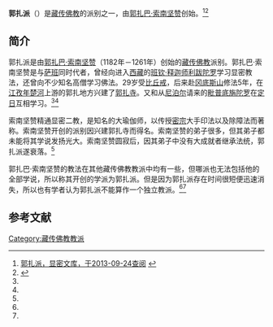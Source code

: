 {{藏传佛教}}
'''郭扎派'''（{{bo|z=|w=ko brag pa}}）是[[藏传佛教|藏传佛教]]的派别之一，由[[郭扎巴·索南坚赞|郭扎巴·索南坚赞]]创始。<ref name=xmwk>[http://read.goodweb.cn/news/news_view.asp?newsid=81366 郭扎派，显密文库，于2013-09-24查阅] {{webarchive|url=https://web.archive.org/web/20130928013055/http://read.goodweb.cn/news/news_view.asp?newsid=81366 |date=2013-09-28 }}</ref><ref name=zgxzxxzx>{{Cite web |url=http://www.tibet.cn/info/religion/200411/t20041125_1583.htm |title=希解、觉域、郭扎、夏鲁等教派，中国西藏信息中心，2004-11-25 |accessdate=2013-09-24 |archive-date=2013-09-27 |archive-url=https://web.archive.org/web/20130927133632/http://www.tibet.cn/info/religion/200411/t20041125_1583.htm |dead-url=no }}</ref>

==简介==
郭扎派是由[[郭扎巴·索南坚赞|郭扎巴·索南坚赞]]（1182年－1261年）创始的[[藏传佛教|藏传佛教]]派别。郭扎巴·索南坚赞是与[[萨班·贡噶坚赞|萨班]]同时代者，曾经向进入[[西藏|西藏]]的[[释迦师利|班钦·释迦师利跋陀罗]]学习显密教法，还曾向不少知名高僧学习佛法。29岁受[[比丘戒|比丘戒]]，后来赴[[冈底斯山|冈底斯山]]修法5年，在[[江孜|江孜]][[年楚河|年楚河]]上游的郭扎地方兴建了[[郭扎寺|郭扎寺]]。又和从[[尼泊尔|尼泊尔]]请来的[[毗普底旃陀罗|毗普底旃陀罗]]在[[定日县|定日]]互相学习。<ref name=xmwk/><ref name=zgxzxxzx/>

索南坚赞精通显密二教，是知名的大瑜伽师，以传授[[密宗|密宗]]大手印法以及除障法而著称。索南坚赞开创的派别因兴建郭扎寺而得名。索南坚赞的弟子很多，但其弟子都未能将其学说发扬光大。索南坚赞圆寂后，因其弟子中没有大成就者继承法统，郭扎派遂衰落。<ref name=xmwk/>

郭扎巴·索南坚赞的教法在其他藏传佛教教派中均有一些，但哪派也无法包括他的全部学说，所以称其开创的学派为郭扎派。但是因为郭扎派存在时间很短便迅速消失，所以也有学者认为郭扎派不能算作一个独立教派。<ref name=xmwk/><ref name=zgxzxxzx/>

==参考文献==
{{reflist}}

{{金刚乘佛教}}
[[Category:藏传佛教教派|Category:藏传佛教教派]]